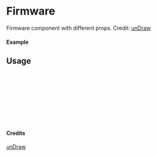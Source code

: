 
<Meta of={Firmware} title="unDraw/Firmware" />

# Firmware

Firmware component with different props.
Credit: [unDraw](https://undraw.co/illustrations)

#### Example

<Canvas of={Firmware.Primary} />

## Usage

```ts
import { Firmware } from "yadl-ui";

const Example = () => {
  return (
      <Firmware />
  );
};

export default Example;
```

#### Credits
[unDraw](https://undraw.co/illustrations)

